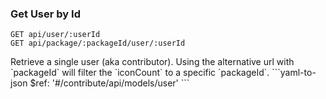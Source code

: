 ### Get User by Id

```
GET api/user/:userId
GET api/package/:packageId/user/:userId
```

<Tabs>
  <Tab title='Description'>
    Retrieve a single user (aka contributor). Using the alternative url with `packageId` will filter the `iconCount` to a specific `packageId`.
  </Tab>
  <Tab title='Response'>
    ```yaml-to-json
    $ref: '#/contribute/api/models/user'
    ```
  </Tab>
</Tabs>